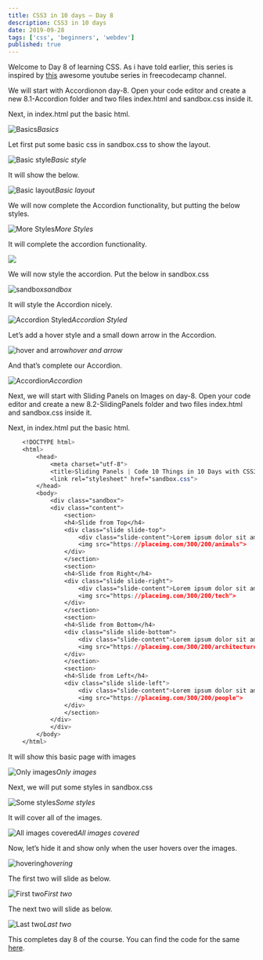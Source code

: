 ```yaml
---
title: CSS3 in 10 days — Day 8
description: CSS3 in 10 days
date: 2019-09-28
tags: ['css', 'beginners', 'webdev']
published: true
---
```

Welcome to Day 8 of learning CSS. As i have told earlier, this series is inspired by [this](https://www.youtube.com/watch?v=pmKyG3NBY_k&list=PLWKjhJtqVAbl1AfjiGyYxwpdAPi5v-1OU) awesome youtube series in freecodecamp channel.

We will start with Accordionon day-8. Open your code editor and create a new 8.1-Accordion folder and two files index.html and sandbox.css inside it.

Next, in index.html put the basic html.

![Basics](https://res.cloudinary.com/dxkxvfo2o/image/upload/v1590482113/CSS10days/8/1_nff4v6.png)*Basics*

Let first put some basic css in sandbox.css to show the layout.

![Basic style](https://res.cloudinary.com/dxkxvfo2o/image/upload/v1590482112/CSS10days/8/2_oqenc8.png)*Basic style*

It will show the below.

![Basic layout](https://res.cloudinary.com/dxkxvfo2o/image/upload/v1590482112/CSS10days/8/3_x5ojqy.png)*Basic layout*

We will now complete the Accordion functionality, but putting the below styles.

![More Styles](https://res.cloudinary.com/dxkxvfo2o/image/upload/v1590482111/CSS10days/8/4_idgwqo.png)*More Styles*

It will complete the accordion functionality.

![](https://res.cloudinary.com/dxkxvfo2o/image/upload/v1590482111/CSS10days/8/5_fqirpk.gif)

We will now style the accordion. Put the below in sandbox.css

![sandbox](https://res.cloudinary.com/dxkxvfo2o/image/upload/v1590482111/CSS10days/8/6_yz25cb.png)*sandbox*

It will style the Accordion nicely.

![Accordion Styled](https://res.cloudinary.com/dxkxvfo2o/image/upload/v1590482110/CSS10days/8/7_telklf.png)*Accordion Styled*

Let’s add a hover style and a small down arrow in the Accordion.

![hover and arrow](https://res.cloudinary.com/dxkxvfo2o/image/upload/v1590482110/CSS10days/8/8_yn4chy.png)*hover and arrow*

And that’s complete our Accordion.

![Accordion](https://res.cloudinary.com/dxkxvfo2o/image/upload/v1590482109/CSS10days/8/9_kir0fm.png)*Accordion*

Next, we will start with Sliding Panels on Images on day-8. Open your code editor and create a new 8.2-SlidingPanels folder and two files index.html and sandbox.css inside it.

Next, in index.html put the basic html.


```css
    <!DOCTYPE html>
    <html>
        <head>
            <meta charset="utf-8">
            <title>Sliding Panels | Code 10 Things in 10 Days with CSS3</title>
            <link rel="stylesheet" href="sandbox.css">
        </head>
        <body>
            <div class="sandbox">
            <div class="content">
                <section>
                <h4>Slide from Top</h4>
                <div class="slide slide-top">
                    <div class="slide-content">Lorem ipsum dolor sit amet, consectetur adipisicing elit.</div>
                    <img src="https://placeimg.com/300/200/animals">
                </div>
                </section>
                <section>
                <h4>Slide from Right</h4>
                <div class="slide slide-right">
                    <div class="slide-content">Lorem ipsum dolor sit amet, consectetur adipisicing elit.</div>
                    <img src="https://placeimg.com/300/200/tech">
                </div>
                </section>
                <section>
                <h4>Slide from Bottom</h4>
                <div class="slide slide-bottom">
                    <div class="slide-content">Lorem ipsum dolor sit amet, consectetur adipisicing elit.</div>
                    <img src="https://placeimg.com/300/200/architecture">
                </div>
                </section>
                <section>
                <h4>Slide from Left</h4>
                <div class="slide slide-left">
                    <div class="slide-content">Lorem ipsum dolor sit amet, consectetur adipisicing elit.</div>
                    <img src="https://placeimg.com/300/200/people">
                </div>
                </section>
            </div>
            </div>
        </body>
    </html>
```

It will show this basic page with images

![Only images](https://res.cloudinary.com/dxkxvfo2o/image/upload/v1590482114/CSS10days/8/10_hjz7pb.png)*Only images*

Next, we will put some styles in sandbox.css

![Some styles](https://res.cloudinary.com/dxkxvfo2o/image/upload/v1590482113/CSS10days/8/11_fuunnt.png)*Some styles*

It will cover all of the images.

![All images covered](https://res.cloudinary.com/dxkxvfo2o/image/upload/v1590482108/CSS10days/8/12_qgx0fg.png)*All images covered*

Now, let’s hide it and show only when the user hovers over the images.

![hovering](https://res.cloudinary.com/dxkxvfo2o/image/upload/v1590482112/CSS10days/8/13_qdionp.png)*hovering*

The first two will slide as below.

![First two](https://res.cloudinary.com/dxkxvfo2o/image/upload/v1590482108/CSS10days/8/14_mp2c77.gif)*First two*

The next two will slide as below.

![Last two](https://res.cloudinary.com/dxkxvfo2o/image/upload/v1590482108/CSS10days/8/15_qdsvb6.gif)*Last two*

This completes day 8 of the course. You can find the code for the same [here](https://github.com/nabendu82/CSS10days).